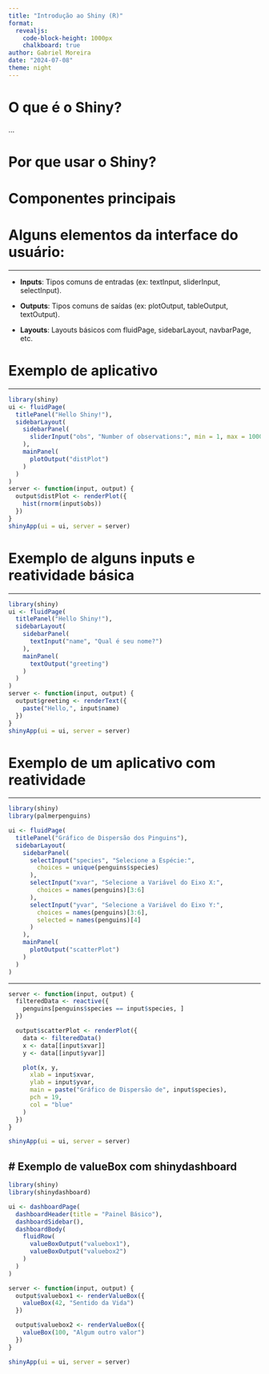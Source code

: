 ```yaml
---
title: "Introdução ao Shiny (R)"
format:
  revealjs: 
    code-block-height: 1000px
    chalkboard: true
author: Gabriel Moreira
date: "2024-07-08"
theme: night
---
```

# O que é o Shiny?
...


# Por que usar o Shiny?



# Componentes principais

# Alguns elementos da interface do usuário:

---

- **Inputs**: Tipos comuns de entradas (ex: textInput, sliderInput, selectInput).

- **Outputs**: Tipos comuns de saídas (ex: plotOutput, tableOutput, textOutput).

- **Layouts**: Layouts básicos com fluidPage, sidebarLayout, navbarPage, etc.


# Exemplo de aplicativo

---

```r
library(shiny)
ui <- fluidPage(
  titlePanel("Hello Shiny!"),
  sidebarLayout(
    sidebarPanel(
      sliderInput("obs", "Number of observations:", min = 1, max = 1000, value = 500)
    ),
    mainPanel(
      plotOutput("distPlot")
    )
  )
)
server <- function(input, output) {
  output$distPlot <- renderPlot({
    hist(rnorm(input$obs))
  })
}
shinyApp(ui = ui, server = server)
```


# Exemplo de alguns inputs e reatividade básica

---

```r
library(shiny)
ui <- fluidPage(
  titlePanel("Hello Shiny!"),
  sidebarLayout(
    sidebarPanel(
      textInput("name", "Qual é seu nome?")
    ),
    mainPanel(
      textOutput("greeting")
    )
  )
)
server <- function(input, output) {
  output$greeting <- renderText({
    paste("Hello,", input$name)
  })
}
shinyApp(ui = ui, server = server)
```

# Exemplo de um aplicativo com reatividade

---

```r
library(shiny)
library(palmerpenguins)

ui <- fluidPage(
  titlePanel("Gráfico de Dispersão dos Pinguins"),
  sidebarLayout(
    sidebarPanel(
      selectInput("species", "Selecione a Espécie:",
        choices = unique(penguins$species)
      ),
      selectInput("xvar", "Selecione a Variável do Eixo X:",
        choices = names(penguins)[3:6]
      ),
      selectInput("yvar", "Selecione a Variável do Eixo Y:",
        choices = names(penguins)[3:6],
        selected = names(penguins)[4]
      )
    ),
    mainPanel(
      plotOutput("scatterPlot")
    )
  )
)
```

---

```r
server <- function(input, output) {
  filteredData <- reactive({
    penguins[penguins$species == input$species, ]
  })

  output$scatterPlot <- renderPlot({
    data <- filteredData()
    x <- data[[input$xvar]]
    y <- data[[input$yvar]]

    plot(x, y,
      xlab = input$xvar,
      ylab = input$yvar,
      main = paste("Gráfico de Dispersão de", input$species),
      pch = 19,
      col = "blue"
    )
  })
}

shinyApp(ui = ui, server = server)
```

# Exemplo de valueBox com shinydashboard
---

```r
library(shiny)
library(shinydashboard)

ui <- dashboardPage(
  dashboardHeader(title = "Painel Básico"),
  dashboardSidebar(),
  dashboardBody(
    fluidRow(
      valueBoxOutput("valuebox1"),
      valueBoxOutput("valuebox2")
    )
  )
)

server <- function(input, output) {
  output$valuebox1 <- renderValueBox({
    valueBox(42, "Sentido da Vida")
  })

  output$valuebox2 <- renderValueBox({
    valueBox(100, "Algum outro valor")
  })
}

shinyApp(ui = ui, server = server)
```